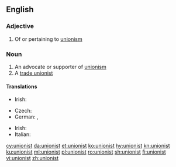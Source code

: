 ==English==

===Adjective===
{{en-adj}}

# {{context|sometimes|capitalised|lang=en}} Of or pertaining to [[unionism]]

===Noun===
{{en-noun}}

# An advocate or supporter of [[unionism]]
# A [[trade unionist]]

====Translations====
{{trans-top|advocate or supporter of unionism}}
* Irish: {{t|ga|aontachtaí|m}}
{{trans-mid}}
{{trans-bottom}}

{{trans-top|trade unionist}}
* Czech: {{t|cs|odborář|m}}
* German: {{t+|de|Gewerkschaftler|m}}, {{t+|de|Gewerkschafter|m}}
{{trans-mid}}
* Irish: {{t|ga|ceardchumannaí|m}}
* Italian: {{t|it|operaistico|m}}
{{trans-bottom}}

[[cy:unionist]]
[[da:unionist]]
[[et:unionist]]
[[ko:unionist]]
[[hy:unionist]]
[[kn:unionist]]
[[ku:unionist]]
[[ml:unionist]]
[[pl:unionist]]
[[ro:unionist]]
[[sh:unionist]]
[[fi:unionist]]
[[vi:unionist]]
[[zh:unionist]]